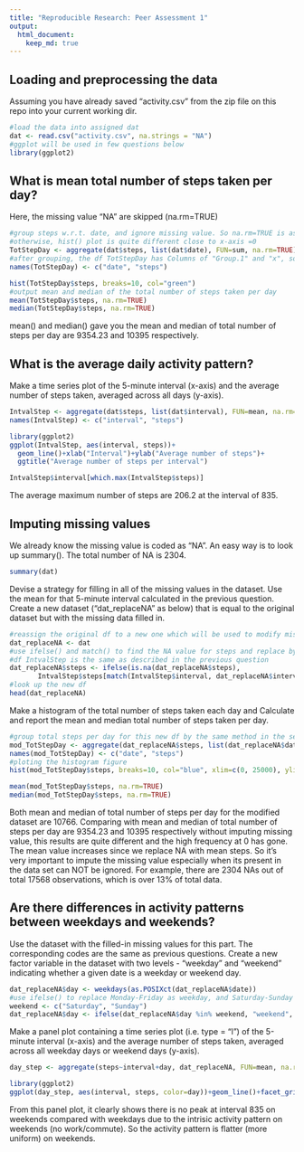 ---
title: "Reproducible Research: Peer Assessment 1"
output: 
  html_document:
    keep_md: true
---


## Loading and preprocessing the data
Assuming you have already saved "activity.csv" from the zip file on this repo into your current working dir. 

```{r}
#load the data into assigned dat
dat <- read.csv("activity.csv", na.strings = "NA")
#ggplot will be used in few questions below
library(ggplot2)
```

## What is mean total number of steps taken per day?
Here, the missing value "NA" are skipped (na.rm=TRUE)

```{r}
#group steps w.r.t. date, and ignore missing value. So na.rm=TRUE is assumed here, 
#otherwise, hist() plot is quite different close to x-axis =0
TotStepDay <- aggregate(dat$steps, list(dat$date), FUN=sum, na.rm=TRUE)
#after grouping, the df TotStepDay has Columns of "Group.1" and "x", so reassign the names
names(TotStepDay) <- c("date", "steps")

hist(TotStepDay$steps, breaks=10, col="green")
#output mean and median of the total number of steps taken per day
mean(TotStepDay$steps, na.rm=TRUE)
median(TotStepDay$steps, na.rm=TRUE)
```

mean() and median() gave you the mean and median of total number of steps per day are 9354.23 and 10395 respectively.

## What is the average daily activity pattern?
Make a time series plot of the 5-minute interval (x-axis) and the average number of steps taken, averaged across all days (y-axis).

```{r}
IntvalStep <- aggregate(dat$steps, list(dat$interval), FUN=mean, na.rm=TRUE)
names(IntvalStep) <- c("interval", "steps")

library(ggplot2)
ggplot(IntvalStep, aes(interval, steps))+
  geom_line()+xlab("Interval")+ylab("Average number of steps")+
  ggtitle("Average number of steps per interval")

IntvalStep$interval[which.max(IntvalStep$steps)]
```

The average maximum number of steps are 206.2 at the interval of 835.

## Imputing missing values

We already know the missing value is coded as "NA". An easy way is to look up summary().
The total number of NA is 2304.

```{r}
summary(dat)
```

Devise a strategy for filling in all of the missing values in the dataset. Use the mean for that 5-minute interval calculated in the previous question. Create a new dataset ("dat_replaceNA" as below) that is equal to the original dataset but with the missing data filled in.

```{r}
#reassign the original df to a new one which will be used to modify missing values
dat_replaceNA <- dat
#use ifelse() and match() to find the NA value for steps and replace by mean steps per interval
#df IntvalStep is the same as described in the previous question
dat_replaceNA$steps <- ifelse(is.na(dat_replaceNA$steps), 
       IntvalStep$steps[match(IntvalStep$interval, dat_replaceNA$interval)], dat_replaceNA$steps)
#look up the new df
head(dat_replaceNA)
```

Make a histogram of the total number of steps taken each day and Calculate and report the mean and median total number of steps taken per day. 
```{r}
#group total steps per day for this new df by the same method in the second question.
mod_TotStepDay <- aggregate(dat_replaceNA$steps, list(dat_replaceNA$date), FUN=sum)
names(mod_TotStepDay) <- c("date", "steps")
#ploting the histogram figure
hist(mod_TotStepDay$steps, breaks=10, col="blue", xlim=c(0, 25000), ylim=c(0, 25))

mean(mod_TotStepDay$steps, na.rm=TRUE)
median(mod_TotStepDay$steps, na.rm=TRUE)
```

Both mean and median of total number of steps per day for the modified dataset are 10766. Comparing with mean and median of total number of steps per day are 9354.23 and 10395 respectively without imputing missing value, this results are quite different and the high frequency at 0 has gone. The mean value increases since we replace NA with mean steps. So it's very important to impute the missing value especially when its present in the data set can NOT be ignored. For example, there are 2304 NAs out of total 17568 observations, which is over 13% of total data. 

## Are there differences in activity patterns between weekdays and weekends?
Use the dataset with the filled-in missing values for this part. The corresponding codes are the same as previous questions.
Create a new factor variable in the dataset with two levels - "weekday" and "weekend" indicating whether a given date is a weekday or weekend day.

```{r}
dat_replaceNA$day <- weekdays(as.POSIXct(dat_replaceNA$date))
#use ifelse() to replace Monday-Friday as weekday, and Saturday-Sunday as weekend
weekend <- c("Saturday", "Sunday")
dat_replaceNA$day <- ifelse(dat_replaceNA$day %in% weekend, "weekend", "weekday")
```

Make a panel plot containing a time series plot (i.e. type = "l") of the 5-minute interval (x-axis) and the average number of steps taken, averaged across all weekday days or weekend days (y-axis).
```{r}
day_step <- aggregate(steps~interval+day, dat_replaceNA, FUN=mean, na.rm=TRUE)

library(ggplot2)
ggplot(day_step, aes(interval, steps, color=day))+geom_line()+facet_grid(day~.)
```

From this panel plot, it clearly shows there is no peak at interval 835 on weekends compared with weekdays due to the intrisic activity pattern on weekends (no work/commute). So the activity pattern is flatter (more uniform) on weekends.
